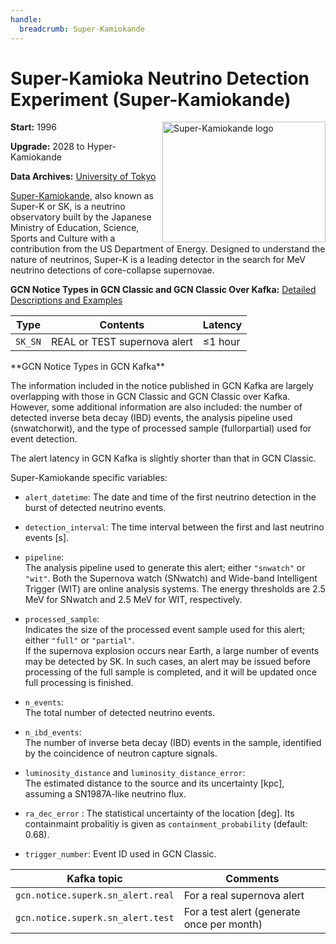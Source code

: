 ```yaml
---
handle:
  breadcrumb: Super-Kamiokande
---
```




# Super-Kamioka Neutrino Detection Experiment (Super-Kamiokande)

<img
  src={logo}
  align="right"
  width="261"
  height="193"
  alt="Super-Kamiokande logo"
  className="grid-col-6 mobile-lg:grid-col-4 tablet:grid-col-2 desktop:grid-col-3 height-auto"
/>

**Start:** 1996

**Upgrade:** 2028 to Hyper-Kamiokande

**Data Archives:**
[University of Tokyo](https://www-sk.icrr.u-tokyo.ac.jp/en/sk/for-reseacher/)

[Super-Kamiokande](https://www-sk.icrr.u-tokyo.ac.jp/en/sk/), also known as Super-K or SK, is a neutrino observatory built by the Japanese Ministry of Education, Science, Sports and Culture with a contribution from the US Department of Energy. Designed to understand the nature of neutrinos, Super-K is a leading detector in the search for MeV neutrino detections of core-collapse supernovae.

**GCN Notice Types in GCN Classic and GCN Classic Over Kafka:**
[Detailed Descriptions and Examples](https://gcn.gsfc.nasa.gov/sk_sn.html)

| Type    | Contents                     | Latency     |
| ------- | ---------------------------- | ----------- |
| `SK_SN` | REAL or TEST supernova alert | &leq;1 hour |

<WithFeature SK_JSON>
**GCN Notice Types in GCN Kafka**

The information included in the notice published in GCN Kafka are largely overlapping with those in GCN Classic and GCN Classic over Kafka. However, some additional information are also included: the number of detected inverse beta decay (IBD) events, the analysis pipeline used (snwatchorwit), and the type of processed sample (fullorpartial) used for event detection.

The alert latency in GCN Kafka is slightly shorter than that in GCN Classic.

Super-Kamiokande specific variables:

- `alert_datetime`: The date and time of the first neutrino detection in the burst of detected neutrino events.

- `detection_interval`: The time interval between the first and last neutrino events [s].

- `pipeline`:  
  The analysis pipeline used to generate this alert; either `"snwatch"` or `"wit"`. Both the Supernova watch (SNwatch) and Wide-band Intelligent Trigger (WIT) are online analysis systems. The energy thresholds are 2.5 MeV for SNwatch and 2.5 MeV for WIT, respectively.

- `processed_sample`:  
  Indicates the size of the processed event sample used for this alert; either `"full"` or `"partial"`.  
  If the supernova explosion occurs near Earth, a large number of events may be detected by SK. In such cases, an alert may be issued before processing of the full sample is completed, and it will be updated once full processing is finished.

- `n_events`:  
  The total number of detected neutrino events.

- `n_ibd_events`:  
  The number of inverse beta decay (IBD) events in the sample, identified by the coincidence of neutron capture signals.

- `luminosity_distance` and `luminosity_distance_error`:  
  The estimated distance to the source and its uncertainty [kpc], assuming a SN1987A-like neutrino flux.

- `ra_dec_error` : The statistical uncertainty of the location [deg]. Its containmaint probalitiy is given as `containment_probability` (default: 0.68).

- `trigger_number`: Event ID used in GCN Classic.

 <div className="overflow-table">

| Kafka topic                       | Comments                                   |
| --------------------------------- | ------------------------------------------ |
| `gcn.notice.superk.sn_alert.real` | For a real supernova alert                 |
| `gcn.notice.superk.sn_alert.test` | For a test alert (generate once per month) |

 </div>

</WithFeature>

